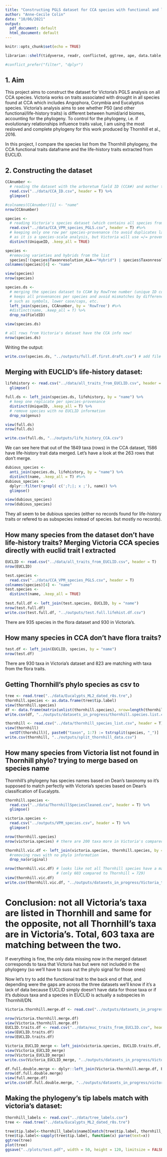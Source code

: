 ```yaml
---
title: "Constructing PGLS dataset for CCA species with functional and life-history trait data"
author: "Anne-Cecile Colin"
date: "10/06/2021"
output:
  pdf_document: default
  html_document: default
---
```


```r
knitr::opts_chunk$set(echo = TRUE)

librarian::shelf(tidyverse, readr, conflicted, ggtree, ape, data.table, DesiQuintans/desiderata)

#conflict_prefer("filter", "dplyr")
```

## 1. Aim

This project aims to construct the dataset for Victoria's PGLS analysis on all CCA species.
Victoria works on traits associated with drought in all species found at CCA which includes Angophora, Corymbia and Eucalyptus species.
Victoria's analysis aims to see whether P50 (and other functional/life-history traits) is different between humid/arid biomes, accounting for  the phylogeny.
To control for the phylogeny, i.e. if evolutionary relationships influence traits value, I am using the most resloved and complete phylogeny for this work produced by Thornhill et al., 2016.

In this project, I compare the species list from the Thornhill phylogeny, the CCA functional traits dataframe and the life-history traits extracted from EUCLID.

## 2. Constructing the dataset

``` r

CCAnumber <- 
  # reading the dataset with the arboretum field ID (CCA#) and mother tree reference (UniqueID)
  read.csv("../data/CCA_ID.csv", header = T) %>%
  glimpse()

#colnames(CCAnumber)[1] <- "name"
nrow(CCAnumber)

species <- 
  # reading Victoria's species dataset (which contains all species from CCA)
  read.csv("../data/CCA_VPM_species_PGLS.csv", header = T) #%>%
  # keeping only one row per species-provenance (to avoid duplicates later on)
  # as it is a species-scale analysis, but Victoria will use =/= provenances per species
  distinct(UniqueID, .keep_all = TRUE)

species <- 
  #removing varieties and hybrids from the list
  species[!(species$Taxonresolution_ALA=="Hybrid") | species$Taxonresolution_ALA=="Variety",]
colnames(species)[4] <- "name"

view(species)
nrow(species)
```

``` r
species.ds <- 
  # merging the species dataset to CCA# by RowTree number (unique ID compared to merging by species name)
  # keeps all provenances per species and avoid mismatches by differences in species name column
  # such as symbols, lower case/caps, etc.
  left_join(species, CCAnumber, by = 'RowTree') #%>%
  #distinct(name, .keep_all = T) %>%
  drop_na(FieldID)

view(species.ds)

# all rows from Victoria's dataset have the CCA info now!
nrow(species.ds)
```

Writing the output:
``` r
write.csv(species.ds, "../outputs/full.df.first.draft.csv") # add file name
```

## Merging with EUCLID's life-history dataset:

``` r
lifehistory <- read.csv("../data/all_traits_from_EUCLID.csv", header = T) %>%
  glimpse()
```

``` r
full.ds <- left_join(species.ds, lifehistory, by = "name") %>%
  # keep one replicate per species-provenance
  distinct(UniqueID, .keep_all = T) %>%
  # remove species with no EUCLID information
  drop_na(genus)

view(full.ds)  
nrow(full.ds)
```

``` r
write.csv(full.ds, "../outputs/life_history_CCA.csv")
```

We can see here that out of the 1849 taxa (rows) in the CCA dataset, 1586 have life-history trait data merged.
Let's have a look at the 263 rows that don't merge.

``` r
dubious_species <-
  anti_join(species.ds, lifehistory, by = "name") %>%
  distinct(name, .keep_all = T) #%>%
dubious_species <-
  dplyr::filter(!grepl( c(';?;|; x ;'), name)) %>%
  glimpse()

view(dubious_species)
nrow(dubious_species)
```

They all seem to be dubious species (either no records found for life-history traits or refered to as subspecies instead of species. but mostly no records).


## How many species from the dataset don't have life-history traits? Merging Victoria CCA species directly with euclid trait I extracted

``` r
EUCLID <- read.csv("../data/all_traits_from_EUCLID.csv", header = T)
nrow(EUCLID)

test.species <- 
  read.csv("../data/CCA_VPM_species_PGLS.csv", header = T)
colnames(species)[4] <- "name"
test.species <-
  distinct(name, .keep_all = TRUE)
  
test.full.df <- left_join(test.species, EUCLID, by = "name")
nrow(test.full.df)
write.csv(test.full.df, "../outputs/test.full.lifehist.df.csv")
```
There are 935 species in the flora dataset and 930 in Victoria's.

## How many species in CCA don't have flora traits?
``` r
test.df <- left_join(EUCLID, species, by = "name")
nrow(test.df)

```
There are 930 taxa in Victoria's dataset and 823 are matching with taxa from the flora traits.



## Getting Thornhill's phylo species as csv to 

``` r
tree <- read.tree("../data/Eucalypts_ML2_dated_r8s.tre",)
thornhill.species <- as.data.frame(tree$tip.label)
view(thornhill.species)
df <- data.frame(matrix(unlist(thornhill.species), nrow=length(thornhill.species), byrow=TRUE))
write.csv(df, "../outputs/datasets_in_progress/thornhill.species.list.csv")
```

```r
thornhill <- read.csv("../data/thornhill_species_list.csv", header = T)#%>%
view(thornhill)
  setDT(thornhill)[, paste0("taxon", 1:7) := tstrsplit(species, "_")]
write.csv(thornhill, "../outputs/split_thornhill_data.csv")
```

## How many species from Victoria list not found in Thornhill phylo? trying to merge based on species name

Thornhill's phylogeny has species names based on Dean's taxonomy so it's supposed to match perfectly with Victoria's species based on Dean's classification of Eucalypts.

``` r
thornhill.species <-
  read.csv("../data/ThornhillSpeciesCleaned.csv", header = T) %>%
  glimpse()

victoria.species <-
  read.csv("../outputs/VPM_species.csv", header = T) %>%
  glimpse()

nrow(thornhill.species)
nrow(victoria.species) # there are 200 taxa more in Victoria's compared to Thornhill

thornhill.vic.df <- left_join(victoria.species, thornhill.species, by = "name") %>%
  #removing rows with no phylo information
  drop_na(original)

nrow(thornhill.vic.df) # looks like not all Thornhill species have a match
                       # (only 603 compared to Thornhill = 729)
view(thornhill.vic.df)
write.csv(thornhill.vic.df, "../outputs/datasets_in_progress/Victoria_thornhill_merge.csv")
```

# Conclusion: not all Victoria's taxa are listed in Thornhill and same for the opposite, not all Thornhill's taxa are in Victoria's. Total, 603 taxa are matching between the two.

If everything is fine, the only data missing now in the merged dataset corresponds to taxa that Victoria has but were not included in the phylogeny (so we'll have to suss out the phylo signal for those ones)

Now let's try to add the functional trait to the back end of that, and depending were the gaps are across the three datasets we'll know if it's a lack of data because EUCLID simply doesn't have data for those taxa or if it's dubious taxa and a species in EUCLID is actually a subspecies in Thornhill/DN.

```r
Victoria.thornhill.merge.df <- read.csv("../outputs/datasets_in_progress/Victoria_thornhill_merge.csv", header = T)

nrow(Victoria.thornhill.merge.df)
view(Victoria.thornhill.merge.df)
EUCLID.traits.df <- read.csv("../data/euc_traits_from_EUCLID.csv", header = T)
view(EUCLID.traits.df)
nrow(EUCLID.traits.df)

Victoria_EUCLID_merge <- left_join(victoria.species, EUCLID.traits.df, by = c("name" = "name1"))
view(Victoria_EUCLID_merge)
nrow(Victoria_EUCLID_merge)
write.csv(Victoria_EUCLID_merge, "../outputs/datasets_in_progress/Victoria_EUCLID_merge.csv")

df.full.double.merge <- dplyr::left_join(Victoria.thornhill.merge.df, EUCLID.traits.df, by=c("DNname" = "name1", "ALAname" = "name2")) #merging according to ALA names and DN names across Victoria's and EUCLID data
nrow(df.full.double.merge)
view(full.merge.df)
write.csv(df.full.double.merge, "../outputs/datasets_in_progress/victoria_thornhill_euclid_doublemerge.csv")
```

## Making the phylogeny's tip labels match with victoria's dataset:

``` r
thornhill_labels <- read.csv("../data/tree_labels.csv")
tree <- read.tree("../data/Eucalypts_ML2_dated_r8s.tre")

tree$tip.label<-thornhill_labels$name3[match(tree$tip.label, thornhill_labels$original)] # changing tip label to match victoria species name
tree$tip.label<-sapply(tree$tip.label, function(x) parse(text=x))
ggtree(tree)
plot(tree)
ggsave("../plots/test.pdf", width = 50, height = 120, limitsize = FALSE)
```


